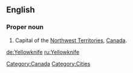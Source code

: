 ==English==
{{wikipedia}}
===Proper noun===
{{en-proper noun|sg=[[yellow|Yellow]][[knife]]}}

# Capital of the [[Northwest Territories]], [[Canada]].

[[Category:Canada]]
[[Category:Cities]]

[[de:Yellowknife]]
[[ru:Yellowknife]]